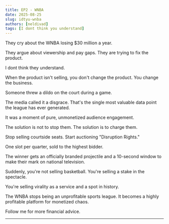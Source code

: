 ```yaml
---
title: EP2 - WNBA
date: 2025-08-25
slug: idtyu-wnba
authors: [neldivad]
tags: [I dont think you understand]
---
```


They cry about the WNBA losing $30 million a year.

They argue about viewership and pay gaps. They are trying to fix the product.

I dont think they understand.

<!--truncate-->

When the product isn't selling, you don't change the product. You change the business.

Someone threw a dildo on the court during a game.

The media called it a disgrace. That's the single most valuable data point the league has ever generated.

It was a moment of pure, unmonetized audience engagement.

The solution is not to stop them. The solution is to charge them.

Stop selling courtside seats. Start auctioning "Disruption Rights."

One slot per quarter, sold to the highest bidder.

The winner gets an officially branded projectile and a 10-second window to make their mark on national television.

Suddenly, you're not selling basketball. You're selling a stake in the spectacle.

You're selling virality as a service and a spot in history. 

The WNBA stops being an unprofitable sports league. It becomes a highly profitable platform for monetized chaos.

Follow me for more financial advice.

---
